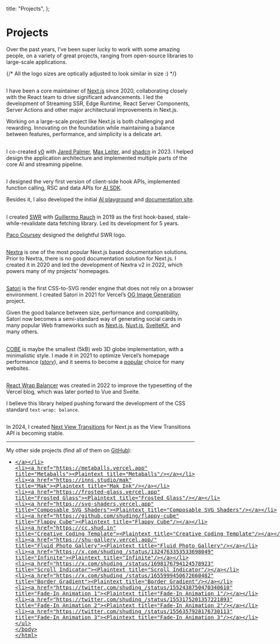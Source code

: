   title: "Projects",
};

# Projects

Over the past years, I’ve been super lucky to work with some amazing people, on a variety of great projects, ranging from open-source libraries to large-scale applications.

{/* All the logo sizes are optically adjusted to look similar in size :) */}

## [<Nextjs height={14} />](https://nextjs.org "Next.js")

I have been a core maintainer of [Next.js](https://nextjs.org) since 2020, collaborating closely with the React team to drive significant advancements. I led the development of Streaming SSR, Edge Runtime, React Server Components, Server Actions and other major architectural improvements in Next.js.

Working on a large-scale project like Next.js is both challenging and rewarding. Innovating on the foundation while maintaining a balance between features, performance, and simplicity is a delicate art.

## [<V0 height={14}/>](https://v0.dev "Vercel v0")

I co-created [v0](https://v0.dev) with [Jared Palmer](https://jaredpalmer.com), [Max Leiter](https://maxleiter.com), and [shadcn](https://shadcn.com/) in 2023. I helped design the application architecture and implemented multiple parts of the core AI and streaming pipeline.

## [<AISDK height={18}/>](https://github.com/vercel/ai "Vercel AI SDK")

I designed the very first version of client-side hook APIs, implemented function calling, RSC and data APIs for [AI SDK](https://sdk.vercel.ai/).

Besides it, I also developed the initial [AI playground](https://sdk.vercel.ai/playground) and [documentation site](https://sdk.vercel.ai/docs).

## [<SWR height={13}/>](https://swr.vercel.app "SWR")

I created [SWR](https://swr.vercel.app) with [Guillermo Rauch](https://rauchg.com) in 2019 as the first hook-based, stale-while-revalidate data fetching library. Led its development for 5 years.

[Paco Coursey](https://paco.me) designed the delightful SWR logo.

## [<Nextra height={14}/>](https://nextra.site "Nextra")

[Nextra](https://nextra.site) is one of the most popular Next.js based documentation solutions. Prior to Nextra, there is no good documentation solution for Next.js. I created it in 2020 and led the development of Nextra v2 in 2022, which powers many of my projects’ homepages.

## [<Satori height={18}/>](https://github.com/vercel/satori "Satori")

[Satori](https://github.com/vercel/satori) is the first CSS-to-SVG render engine that does not rely on a browser environment. I created Satori in 2021 for Vercel’s [OG Image Generation](https://vercel.com/blog/introducing-vercel-og-image-generation-fast-dynamic-social-card-images) project.

Given the good balance between size, performance and compatibility, Satori now becomes a semi-standard way of generating social cards in many popular Web frameworks such as [Next.js](https://nextjs.org/docs/app/api-reference/functions/image-response), [Nuxt.js](https://nuxt.com/modules/og-image), [SvelteKit](https://github.com/etherCorps/sveltekit-og), and many others.

## [<COBE height={18}/>](https://github.com/shuding/cobe "COBE")

[COBE](https://github.com/shuding/cobe) is maybe the smallest (5kB) web 3D globe implementation, with a minimalistic style. I made it in 2021 to optimize Vercel’s homepage performance ([_story_](https://twitter.com/shuding_/status/1475916082875666441)), and it seems to become a [popular](https://x.com/imRazvanBadea/status/1804626727601422681) choice for many websites.

## [<ReactWrapBalancer height={18} />](https://react-wrap-balancer.vercel.app "React Wrap Balancer")

[React Wrap Balancer](https://react-wrap-balancer.vercel.app) was created in 2022 to improve the typesetting of the Vercel blog, which was later ported to Vue and Svelte.

I believe this library helped pushing forward the development of the CSS standard `text-wrap: balance`.

## [<NextViewTransitions height={18}/>](https://github.com/shuding/next-view-transitions "Next View Transitions")

In 2024, I created [Next View Transitions](https://github.com/shuding/next-view-transitions) for Next.js as the View Transitions API is becoming stable.

---

My other side projects (find all of them on [GitHub](https://github.com/shuding)):

- [<Plaintext title="Y86 CPU Simulator"/>](https://y86.js.org "Y86 Simulator")
- [<Plaintext title="Metaballs"/>](https://metaballs.vercel.app "Metaballs")
- [<Plaintext title="Mak Ink"/>](https://inns.studio/mak "Mak")
- [<Plaintext title="Frosted Glass"/>](https://frosted-glass.vercel.app "Frosted Glass")
- [<Plaintext title="Composable SVG Shaders"/>](https://svg-shaders.vercel.app "Composable SVG Shaders")
- [<Plaintext title="Flappy Cube"/>](https://github.com/shuding/flappy-cube "Flappy Cube")
- [<Plaintext title="Creative Coding Template"/>](https://cc.shud.in "Creative Coding Template")
- [<Plaintext title="Fluid Photo Gallery"/>](https://shu-gallery.vercel.app/ "Fluid Photo Gallery")
- [<Plaintext title="Infinite"/>](https://x.com/shuding_/status/1324763353533698049 "Infinite")
- [<Plaintext title="Scroll Indicator"/>](https://x.com/shuding_/status/1698176794124578923 "Scroll Indicator")
- [<Plaintext title="Border Gradient"/>](https://x.com/shuding_/status/1655999450672660482 "Border Gradient")
- [<Plaintext title="Fade-In Animation 1"/>](https://twitter.com/shuding_/status/1552438750470340610 "Fade-In Animation 1")
- [<Plaintext title="Fade-In Animation 2"/>](https://twitter.com/shuding_/status/1553175201357221893 "Fade-In Animation 2")
- [<Plaintext title="Fade-In Animation 3"/>](https://twitter.com/shuding_/status/1556357928176730113 "Fade-In Animation 3")
